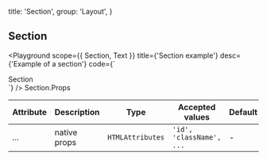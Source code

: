 
  title: 'Section',
  group: 'Layout',
}

## Section

<Playground
  scope={{ Section, Text }}
  title={'Section example'}
  desc={'Example of a section'}
  code={`
  <Section>
    <Text>Section</Text>
  </Section>
  `}
/>

<Attributes edit="/pages/components/section.mdx">
<Attributes.Title>Section.Props</Attributes.Title>

| Attribute | Description  | Type             | Accepted values          | Default |
| --------- | ------------ | ---------------- | ------------------------ | ------- |
| ...       | native props | `HTMLAttributes` | `'id', 'className', ...` | -       |

</Attributes>
